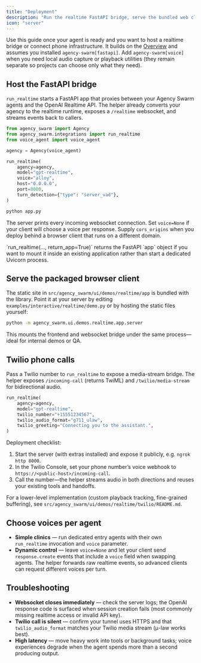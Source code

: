 ```yaml
---
title: "Deployment"
description: "Run the realtime FastAPI bridge, serve the bundled web client, and connect Twilio phone calls."
icon: "server"
---
```


Use this guide once your agent is ready and you want to host a realtime bridge or connect phone infrastructure. It builds on the [Overview](./overview) and assumes you installed `agency-swarm[fastapi]`. Add `agency-swarm[voice]` when you need local audio capture or playback utilities (they remain separate so projects can choose only what they need).

## Host the FastAPI bridge

`run_realtime` starts a FastAPI app that proxies between your Agency Swarm agents and the OpenAI Realtime API. The helper already converts your agency to the realtime runtime, exposes a `/realtime` websocket, and streams events back to callers.

```python
from agency_swarm import Agency
from agency_swarm.integrations import run_realtime
from voice_agent import voice_agent

agency = Agency(voice_agent)

run_realtime(
    agency=agency,
    model="gpt-realtime",
    voice="alloy",
    host="0.0.0.0",
    port=8000,
    turn_detection={"type": "server_vad"},
)
```

```bash
python app.py
```

The server prints every incoming websocket connection. Set `voice=None` if your client will choose a voice per response. Supply `cors_origins` when you deploy behind a browser client that runs on a different domain.

<Tip>
`run_realtime(..., return_app=True)` returns the FastAPI `app` object if you want to mount it inside an existing application rather than start a dedicated Uvicorn process.
</Tip>

## Serve the packaged browser client

The static site in `src/agency_swarm/ui/demos/realtime/app` is bundled with the library. Point it at your server by editing `examples/interactive/realtime/demo.py` or by hosting the static files yourself:

```bash
python -m agency_swarm.ui.demos.realtime.app.server
```

This mounts the frontend and websocket bridge under the same process—ideal for internal demos or QA.

## Twilio phone calls

Pass a Twilio number to `run_realtime` to expose a media-stream bridge. The helper exposes `/incoming-call` (returns TwiML) and `/twilio/media-stream` for bidirectional audio.

```python
run_realtime(
    agency=agency,
    model="gpt-realtime",
    twilio_number="+15551234567",
    twilio_audio_format="g711_ulaw",
    twilio_greeting="Connecting you to the assistant.",
)
```

Deployment checklist:

1. Start the server (with extras installed) and expose it publicly, e.g. `ngrok http 8000`.
2. In the Twilio Console, set your phone number’s voice webhook to `https://<public-host>/incoming-call`.
3. Call the number—the helper streams audio in both directions and reuses your existing tools and handoffs.

For a lower-level implementation (custom playback tracking, fine-grained buffering), see `src/agency_swarm/ui/demos/realtime/twilio/README.md`.

## Choose voices per agent

- **Simple clinics** — run dedicated entry agents with their own `run_realtime` invocation and `voice` parameter.
- **Dynamic control** — leave `voice=None` and let your client send `response.create` events that include a `voice` field when swapping agents. The helper forwards raw realtime events, so advanced clients can request different voices per turn.

## Troubleshooting

- **Websocket closes immediately** — check the server logs; the OpenAI response code is surfaced when session creation fails (most commonly missing realtime access or invalid API key).
- **Twilio call is silent** — confirm your tunnel uses HTTPS and that `twilio_audio_format` matches your Twilio media stream (μ-law works best).
- **High latency** — move heavy work into tools or background tasks; voice experiences degrade when the agent spends more than a second producing output.

